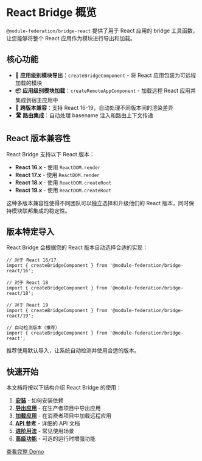 # React Bridge 概览

`@module-federation/bridge-react` 提供了用于 React 应用的 bridge 工具函数，让您能够将整个 React 应用作为模块进行导出和加载。

## 核心功能

- **🚀 应用级别模块导出**：`createBridgeComponent` - 将 React 应用包装为可远程加载的模块
- **📦 应用级别模块加载**：`createRemoteAppComponent` - 加载远程 React 应用并集成到宿主应用中
- **🔗 跨版本兼容**：支持 React 16-19，自动处理不同版本间的渲染差异
- **🛣️ 路由集成**：自动处理 basename 注入和路由上下文传递

## React 版本兼容性

React Bridge 支持以下 React 版本：

- **React 16.x** - 使用 `ReactDOM.render`
- **React 17.x** - 使用 `ReactDOM.render` 
- **React 18.x** - 使用 `ReactDOM.createRoot`
- **React 19.x** - 使用 `ReactDOM.createRoot`

这种多版本兼容性使得不同团队可以独立选择和升级他们的 React 版本，同时保持模块联邦集成的稳定性。

## 版本特定导入

React Bridge 会根据您的 React 版本自动选择合适的实现：

```tsx
// 对于 React 16/17
import { createBridgeComponent } from '@module-federation/bridge-react/16';

// 对于 React 18
import { createBridgeComponent } from '@module-federation/bridge-react/18';

// 对于 React 19  
import { createBridgeComponent } from '@module-federation/bridge-react/19';

// 自动检测版本（推荐）
import { createBridgeComponent } from '@module-federation/bridge-react';
```

推荐使用默认导入，让系统自动检测并使用合适的版本。

## 快速开始

本文档将按以下结构介绍 React Bridge 的使用：

1. **[安装](./installation)** - 如何安装依赖
2. **[导出应用](./export-app)** - 在生产者项目中导出应用
3. **[加载应用](./load-app)** - 在消费者项目中加载远程应用
4. **[API 参考](./api-reference)** - 详细的 API 文档
5. **[进阶用法](./advanced-usage)** - 常见使用场景
6. **[高级功能](./advanced-features)** - 可选的运行时增强功能

[查看完整 Demo](https://github.com/module-federation/core/tree/main/apps/router-demo)

